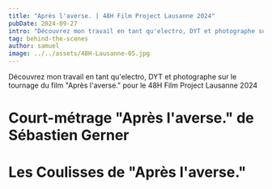 ```yaml
---
title: "Après l'averse. | 48H Film Project Lausanne 2024"
pubDate: 2024-09-27
intro: "Découvrez mon travail en tant qu'electro, DYT et photographe sur le tournage du film Après l'averse. pour le 48H Film Project Lausanne 2024"
tag: behind-the-scenes
author: samuel
image: ../../assets/48H-Lausanne-05.jpg
---
```



Découvrez mon travail en tant qu'electro, DYT et photographe sur le tournage du film "Après l'averse." pour le 48H Film Project Lausanne 2024

# Court-métrage "Après l'averse." de Sébastien Gerner
<YouTube id="micQx26YiCg"></YouTube>

# Les Coulisses de "Après l'averse."

<ImageGallery folder="48h-lausanne" />